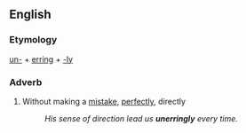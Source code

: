 ==English==

===Etymology===
[[un-]] + [[erring]] + [[-ly]]

===Adverb===
{{en-adv|-}}

#Without making a [[mistake]], [[perfectly]], directly
#:''His sense of direction lead us '''unerringly''' every time.''